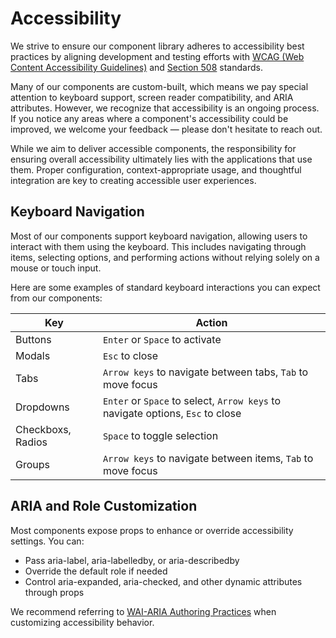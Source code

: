 # Accessibility

We strive to ensure our component library adheres to accessibility best practices by aligning development and testing efforts
with [WCAG (Web Content Accessibility Guidelines)](https://www.w3.org/WAI/standards-guidelines/wcag/) and
[Section 508](https://www.section508.gov/) standards.

Many of our components are custom-built, which means we pay special attention to keyboard support, screen reader compatibility,
and ARIA attributes. However, we recognize that accessibility is an ongoing process. If you notice any areas where a component's
accessibility could be improved, we welcome your feedback — please don't hesitate to reach out.

While we aim to deliver accessible components, the responsibility for ensuring overall accessibility ultimately lies with the
applications that use them. Proper configuration, context-appropriate usage, and thoughtful integration are key to creating
accessible user experiences.

## Keyboard Navigation

Most of our components support keyboard navigation, allowing users to interact with them using the keyboard. This includes
navigating through items, selecting options, and performing actions without relying solely on a mouse or touch input.

Here are some examples of standard keyboard interactions you can expect from our components:

| Key               | Action                                                                         |
| ----------------- | ------------------------------------------------------------------------------ |
| Buttons           | `Enter` or `Space` to activate                                                 |
| Modals            | `Esc` to close                                                                 |
| Tabs              | `Arrow keys` to navigate between tabs, `Tab` to move focus                     |
| Dropdowns         | `Enter` or `Space` to select, `Arrow keys` to navigate options, `Esc` to close |
| Checkboxs, Radios | `Space` to toggle selection                                                    |
| Groups            | `Arrow keys` to navigate between items, `Tab` to move focus                    |

## ARIA and Role Customization

Most components expose props to enhance or override accessibility settings. You can:

- Pass aria-label, aria-labelledby, or aria-describedby
- Override the default role if needed
- Control aria-expanded, aria-checked, and other dynamic attributes through props

We recommend referring to [WAI-ARIA Authoring Practices](https://www.w3.org/WAI/ARIA/apg/) when customizing accessibility behavior.
